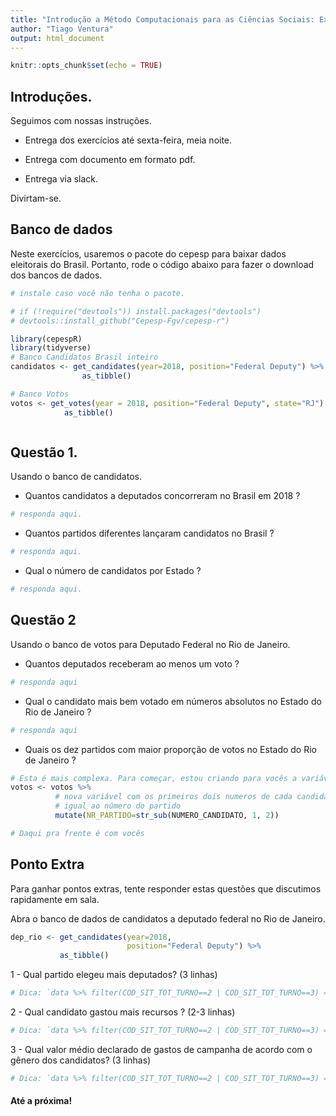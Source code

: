 ```yaml
---
title: "Introdução a Método Computacionais para as Ciências Sociais: Exercício 3"
author: "Tiago Ventura"
output: html_document
---
```


```r
knitr::opts_chunk$set(echo = TRUE)
```

## Introduções. 

Seguimos com nossas instruções. 

- Entrega dos exercícios até sexta-feira, meia noite. 

- Entrega com documento em formato pdf. 

- Entrega via slack. 

Divirtam-se. 

## Banco de dados

Neste exercícios, usaremos o pacote do cepesp para baixar dados eleitorais do Brasil. Portanto, rode o código abaixo para fazer o download dos bancos de dados. 

```r
# instale caso você não tenha o pacote. 

# if (!require("devtools")) install.packages("devtools")
# devtools::install_github("Cepesp-Fgv/cepesp-r")

library(cepespR)
library(tidyverse)
# Banco Candidatos Brasil inteiro
candidatos <- get_candidates(year=2018, position="Federal Deputy") %>% 
                as_tibble()

# Banco Votos
votos <- get_votes(year = 2018, position="Federal Deputy", state="RJ") %>%
            as_tibble()



```

## Questão 1.

Usando o banco de candidatos. 

- Quantos candidatos a deputados concorreram no Brasil em 2018 ?

```r

# responda aqui.

```

- Quantos partidos diferentes lançaram candidatos no Brasil ?

```r

# responda aqui.

```

- Qual o número de candidatos por Estado ?

```r
# responda aqui.

```



## Questão 2

Usando o banco de votos para Deputado Federal no Rio de Janeiro. 

- Quantos deputados receberam ao menos um voto ?

```r
# responda aqui
```

- Qual o candidato mais bem votado em números absolutos no Estado do Rio de Janeiro ?

```r
# responda aqui
```

- Quais os dez partidos com maior proporção de votos no Estado do Rio de Janeiro ?

```r

# Esta é mais complexa. Para começar, estou criando para vocês a variável partido. 
votos <- votos %>%
          # nova variável com os primeiros dois numeros de cada candidato
          # igual ao número do partido
          mutate(NR_PARTIDO=str_sub(NUMERO_CANDIDATO, 1, 2)) 

# Daqui pra frente é com vocês


```

## Ponto Extra

Para ganhar pontos extras, tente responder estas questões que discutimos rapidamente em sala. 


Abra o banco de dados de candidatos a deputado federal no Rio de Janeiro. 

```r

dep_rio <- get_candidates(year=2018,
                          position="Federal Deputy") %>%
           as_tibble()
```


1 - Qual partido elegeu mais deputados? (3 linhas)

```r
# Dica: `data %>% filter(COD_SIT_TOT_TURNO==2 | COD_SIT_TOT_TURNO==3) =  filtra somente os eleitos. 


```

2 - Qual candidato gastou mais recursos ? (2-3 linhas)


```r
# Dica: `data %>% filter(COD_SIT_TOT_TURNO==2 | COD_SIT_TOT_TURNO==3) =  filtra somente os eleitos. 

```

3 - Qual valor médio declarado de gastos de campanha de acordo com o gênero dos candidatos? (3 linhas)


```r
# Dica: `data %>% filter(COD_SIT_TOT_TURNO==2 | COD_SIT_TOT_TURNO==3) =  filtra somente os eleitos. 

```


<!-- ## Questão 3 -->

<!-- Considerando a profissão dos deputados (disponível no banco de candidatos), qual a profissão que recebeu mais votos no Estado  do Rio de Janeiro? -->

<!-- ```{r} -->

<!-- ``` -->


#### Até a próxima!


